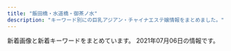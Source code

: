 ```yaml
---
title: "飯田橋・水道橋・御茶ノ水"
description: "キーワード別にの巨乳アジアン・チャイナエステ嬢情報をまとめました。"
---
```


新着画像と新着キーワードをまとめています。
2021年07月06日の情報です。

<DmmAffiliateIns />
<KeywordTable
  shops={
    [
    {
        "url": "http://sln-relax.com/",
        "name": "Lime",
        "station": "JR\u6c34\u9053\u6a4b\u99c5\u897f\u53e3",
        "img_links": [
            "http://sln-relax.com/scdl/staff/10031.jpg",
            "http://sln-relax.com/img/ttl_tnew.jpg",
            "http://sln-relax.com/pic/topimg3.jpg",
            "http://sln-relax.com/img/ttl_concept.jpg",
            "http://sln-relax.com/pic/head.png",
            "http://sln-relax.com/scdl/staff/10051.jpg",
            "http://sln-relax.com/scdl/staff/10061.jpg",
            "http://sln-relax.com/scdl/staff/10021.jpg",
            "http://sln-relax.com/i/files/girl02.jpg",
            "http://sln-relax.com/img/att.jpg",
            "http://sln-relax.com/i/files/girl01.jpg",
            "http://sln-relax.com/scdl/staff/10081.jpg",
            "http://sln-relax.com/scdl/staff/10011.jpg",
            "http://sln-relax.com/i/files/homeimg.jpg",
            "http://sln-relax.com/scdl/staff/10071.jpg",
            "http://sln-relax.com/img/ttl_rec.jpg",
            "http://sln-relax.com/pic/topimg1.jpg",
            "http://sln-relax.com/pic/topimg2.jpg",
            "http://sln-relax.com/img/ttl_mobile.jpg",
            "http://sln-relax.com/scdl/staff/10041.jpg",
            "http://sln-relax.com/img/ttl_staff.png"
        ],
        "keywords": {
            "C": 17
        }
    },
    {
        "img_links": [
            "http://jinbocho.xyz/images/mobile.png",
            "http://jinbocho.xyz/images/a5.jpg",
            "http://jinbocho.xyz/images/zi.png",
            "http://jinbocho.xyz/images/z1.jpg",
            "http://jinbocho.xyz/images/new-tit3.png",
            "http://jinbocho.xyz/images/r6.jpg",
            "http://jinbocho.xyz/images/g1.jpg",
            "http://jinbocho.xyz/images/yuk.jpg",
            "http://jinbocho.xyz/images/s_staff.png",
            "http://jinbocho.xyz/images/r1.jpg",
            "http://jinbocho.xyz/images/g8.jpg",
            "http://jinbocho.xyz/images/left3.png",
            "http://jinbocho.xyz/images/g0.jpg",
            "http://jinbocho.xyz/images/g7.jpg",
            "http://jinbocho.xyz/images/r2.jpg",
            "http://jinbocho.xyz/images/r4.jpg",
            "http://jinbocho.xyz/images/gb01.png",
            "http://jinbocho.xyz/images/r3.jpg",
            "http://jinbocho.xyz/images/new-tit.png",
            "http://jinbocho.xyz/images/yuki.jpg",
            "http://jinbocho.xyz/images/miki.jpg",
            "http://jinbocho.xyz/images/gr.jpg",
            "http://jinbocho.xyz/images/r5.jpg",
            "http://jinbocho.xyz/images/top1.jpg",
            "http://jinbocho.xyz/images/top2.jpg",
            "http://jinbocho.xyz/images/mi.jpg",
            "http://jinbocho.xyz/images/a1.jpg",
            "http://jinbocho.xyz/images/a2.jpg",
            "http://jinbocho.xyz/images/a3.jpg",
            "http://jinbocho.xyz/images/g9.jpg",
            "http://jinbocho.xyz/images/haru.jpg",
            "http://jinbocho.xyz/images/g10.jpg",
            "http://jinbocho.xyz/images/face.png",
            "http://jinbocho.xyz/images/mika.jpg",
            "http://jinbocho.xyz/images/g2.jpg",
            "http://jinbocho.xyz/images/a4.jpg",
            "http://jinbocho.xyz/images/z2.jpg"
        ],
        "url": "http://jinbocho.xyz/",
        "name": "\u306f\u306a\u3073",
        "keywords": {},
        "station": "\u795e\u4fdd\u753a\u99c5A5\u51fa\u53e3"
    },
    {
        "name": "\u697d\u697d",
        "station": "\u725b\u8fbc\u795e\u697d\u5742\u99c5A2\u51fa\u53e3",
        "keywords": {
            "C": 30,
            "E": 6,
            "D": 12
        },
        "url": "https://raku-relax.tokyo/",
        "img_links": [
            "https://raku-relax.tokyo/wp-content/uploads/2021/04/8721rakura.jpg",
            "https://raku-relax.tokyo/wp-content/uploads/2020/10/28917rakura.jpg",
            "https://raku-relax.tokyo/wp-content/uploads/2020/11/oiuarakura.jpg",
            "https://raku-relax.tokyo/wp-content/themes/este/img/top-img01.png",
            "https://raku-relax.tokyo/wp-content/themes/este/img/top-img02.png",
            "https://raku-relax.tokyo/wp-content/themes/este/img/tel03.png",
            "https://raku-relax.tokyo/wp-content/uploads/2018/12/satfuygihoj.jpg",
            "https://raku-relax.tokyo/wp-content/uploads/2020/04/1234sertdyf.jpg",
            "https://raku-relax.tokyo/wp-content/uploads/2020/10/ertyurakura.jpg",
            "https://raku-relax.tokyo/wp-content/themes/este/img/tel02.png",
            "https://raku-relax.tokyo/wp-content/themes/este/img/tel.png",
            "https://raku-relax.tokyo/wp-content/themes/este/img/4.jpg",
            "https://raku-relax.tokyo/wp-content/themes/este/img/top-img05.png",
            "https://raku-relax.tokyo/wp-content/uploads/2020/04/siuaytfsa.jpg",
            "https://raku-relax.tokyo/wp-content/uploads/2021/04/98976890rakura.jpg",
            "https://raku-relax.tokyo/wp-content/themes/este/img/tel_header.png",
            "https://raku-relax.tokyo/wp-content/themes/este/img/1.jpg",
            "https://raku-relax.tokyo/wp-content/uploads/2021/01/1211rakura.jpg",
            "https://raku-relax.tokyo/wp-content/uploads/2020/11/9897621rakura.jpg",
            "https://raku-relax.tokyo/wp-content/themes/este/img/top-img04.png",
            "https://raku-relax.tokyo/wp-content/themes/este/img/2.jpg",
            "https://raku-relax.tokyo/wp-content/themes/este/img/tel_footer.png",
            "https://raku-relax.tokyo/wp-content/uploads/2020/01/897sarakura.jpg",
            "https://raku-relax.tokyo/wp-content/uploads/2021/05/8976251rakura.jpg",
            "https://raku-relax.tokyo/wp-content/themes/este/img/3.jpg",
            "https://raku-relax.tokyo/wp-content/themes/este/img/top-img03.png",
            "https://raku-relax.tokyo/wp-content/uploads/2020/01/y45a121.jpg",
            "https://raku-relax.tokyo/wp-content/uploads/2018/12/4567rakura.jpg",
            "https://raku-relax.tokyo/wp-content/uploads/2021/07/897621rakura.jpg"
        ]
    },
    {
        "name": "\u30d3\u30fc\u30ca\u30b9",
        "url": "http://venus.tyo.cm/",
        "keywords": {
            "83": 6,
            "E": 2,
            "84": 2,
            "89": 6,
            "F": 6,
            "88": 4,
            "85": 6,
            "D": 16
        },
        "station": "JR\u6c34\u9053\u6a4b\u99c5\u6771\u53e3",
        "img_links": [
            "http://venus.tyo.cm/photos/sites/40/2020/08/2020083109075912.jpeg",
            "http://venus.tyo.cm/images/room5.jpg",
            "http://venus.tyo.cm/photos/sites/40/2021/05/2021052208382514.jpeg",
            "http://venus.tyo.cm/photos/sites/40/2020/08/2020083109075784.jpeg",
            "http://venus.tyo.cm/images/room1.jpg",
            "http://venus.tyo.cm/images/room6.jpg",
            "http://venus.tyo.cm/images/spmainimg.jpg",
            "http://venus.tyo.cm/photos/sites/40/2020/08/2020083109075883.jpeg",
            "http://venus.tyo.cm/images/pagetop.png",
            "http://venus.tyo.cm/photos/sites/40/2021/05/2021052208051451.jpeg",
            "http://venus.tyo.cm/images/room2.jpg",
            "http://venus.tyo.cm/images/mainimg.jpg",
            "http://venus.tyo.cm/images/top.png",
            "http://venus.tyo.cm/photos/sites/40/2021/05/2021052208043246.jpeg",
            "http://venus.tyo.cm/photos/sites/40/2020/08/2020083109075848.jpeg",
            "http://venus.tyo.cm/photos/sites/40/2021/05/2021052208353844.jpeg",
            "http://venus.tyo.cm/photos/sites/40/2021/05/2021052208041450.jpeg",
            "http://venus.tyo.cm/images/room4.jpg",
            "http://venus.tyo.cm/images/room3.jpg",
            "http://venus.tyo.cm/photos/sites/40/2021/05/202105220805459.jpeg",
            "http://venus.tyo.cm/photos/sites/40/2021/05/2021052208053057.jpeg"
        ]
    },
    {
        "url": "http://rapisu.tokyo/",
        "keywords": {
            "C": 7
        },
        "img_links": [
            "http://rapisu.tokyo/images/r1.jpg",
            "http://rapisu.tokyo/images/g0.jpg",
            "http://rapisu.tokyo/images/end.png",
            "http://rapisu.tokyo/images/flash.jpg",
            "http://rapisu.tokyo/images/meihui.jpg",
            "http://rapisu.tokyo/images/r3.jpg",
            "http://rapisu.tokyo/images/flash1.jpg",
            "http://rapisu.tokyo/images/zi_staff.png",
            "http://rapisu.tokyo/images/top.png",
            "http://rapisu.tokyo/images/mobile.png",
            "http://rapisu.tokyo/images/mika.jpg",
            "http://rapisu.tokyo/images/tiao.png",
            "http://rapisu.tokyo/images/r2.jpg"
        ],
        "station": "\u795e\u4fdd\u753a\u99c5A7\u51fa\u53e3",
        "name": "\u30e9\u30d4\u30b9"
    },
    {
        "img_links": [
            "http://mitsuka.este.work/left.jpg",
            "http://mitsuka.este.work/2/uploadimg/1612670464.jpg",
            "http://mitsuka.este.work/nav06.png",
            "http://mitsuka.este.work/2/uploadimg/1612670526.jpg",
            "http://mitsuka.este.work/2/uploadimg/1612670429.jpg",
            "http://mitsuka.este.work/nav04.png",
            "http://mitsuka.este.work/2/uploadimg/1613638932.jpeg",
            "http://mitsuka.este.work/top04.jpg",
            "http://mitsuka.este.work/2/uploadimg/1621849933.jpeg",
            "http://mitsuka.este.work/nav02.png",
            "http://mitsuka.este.work/2/uploadimg/1616633208.jpg",
            "http://mitsuka.este.work/2/uploadimg/1613639164.jpeg",
            "http://mitsuka.este.work/nav05.png",
            "http://mitsuka.este.work/2/uploadimg/1617091469.jpeg",
            "http://mitsuka.este.work/2/uploadimg/1612670496.jpg",
            "http://mitsuka.este.work/head01.jpg",
            "http://mitsuka.este.work/right.jpg",
            "http://mitsuka.este.work/nav03.png",
            "http://mitsuka.este.work/nav01.png"
        ],
        "keywords": {
            "90": 2,
            "D": 6,
            "85": 1,
            "92": 5,
            "84": 1,
            "86": 3,
            "89": 3,
            "88": 2,
            "C": 1
        },
        "station": "\u725b\u8fbc\u795e\u697d\u5742\u99c5A3\u51fa\u53e3",
        "url": "http://mitsuka.este.work/",
        "name": "LOVER"
    },
    {
        "keywords": {},
        "station": "JR\u6c34\u9053\u6a4b\u99c5\u6771\u53e3",
        "name": "\u30c1\u30e5\u30fc\u30ea\u30c3\u30d7",
        "url": "http://www.pilink.xyz/",
        "img_links": [
            "http://www.pilink.xyz/style/line.png",
            "http://www.pilink.xyz/style/head1.jpg",
            "http://www.pilink.xyz/style/mobile.jpg",
            "http://www.pilink.xyz/style/concept.jpg",
            "http://www.pilink.xyz/style/sm.jpg",
            "http://www.pilink.xyz/uploads/210420/1-21042015013J02.jpg",
            "http://www.pilink.xyz/style/ta.jpg",
            "http://www.pilink.xyz/uploads/181018/sys2.jpg",
            "http://www.pilink.xyz/style/news.jpg",
            "http://www.pilink.xyz/uploads/210420/1-210420151411422.png",
            "http://www.pilink.xyz/uploads/181018/rec2.png",
            "http://www.pilink.xyz/style/staff_t.jpg",
            "http://www.pilink.xyz/uploads/210420/1-210420150221a8.jpg"
        ]
    },
    {
        "url": "https://suidobashi-mensesthe.com/",
        "station": "JR\u6c34\u9053\u6a4b\u99c5\u897f\u53e3",
        "keywords": {
            "\u80f8": 1,
            "\u30bb\u30af\u30b7\u30fc": 1
        },
        "name": "\u30d7\u30ea\u30f3",
        "img_links": [
            "https://suidobashi-mensesthe.com/room/3-s.jpg",
            "https://suidobashi-mensesthe.com/staff/rina-l1.jpg",
            "https://suidobashi-mensesthe.com/room/esthe3.jpg",
            "https://suidobashi-mensesthe.com/room/esthe1.jpg",
            "https://suidobashi-mensesthe.com/images/main1.jpg",
            "https://suidobashi-mensesthe.com/staff/midori-l2.jpg",
            "https://suidobashi-mensesthe.com/room/2-s.jpg",
            "https://suidobashi-mensesthe.com/room/1-s.jpg",
            "https://suidobashi-mensesthe.com/images/header3.png",
            "https://suidobashi-mensesthe.com/button/home.png",
            "https://suidobashi-mensesthe.com/room/esthe2.jpg",
            "https://suidobashi-mensesthe.com/staff/midori-s2.jpg",
            "https://suidobashi-mensesthe.com/icon/facebook.png",
            "https://suidobashi-mensesthe.com/room/4-s.jpg",
            "https://suidobashi-mensesthe.com/images/prin-video2.jpg",
            "https://suidobashi-mensesthe.com/images/footer-l.png",
            "https://suidobashi-mensesthe.com/room/6-s.jpg",
            "https://suidobashi-mensesthe.com/staff/midori-l1.jpg",
            "https://suidobashi-mensesthe.com/room/2-l.jpg",
            "https://suidobashi-mensesthe.com/images/flower.png",
            "https://suidobashi-mensesthe.com/button/staff.png",
            "https://suidobashi-mensesthe.com/images/footer-r.png",
            "https://suidobashi-mensesthe.com/images/covit19.jpg",
            "https://suidobashi-mensesthe.com/room/1-l.jpg",
            "https://suidobashi-mensesthe.com/staff/midori-l3.jpg",
            "https://suidobashi-mensesthe.com/room/6-l.jpg",
            "https://suidobashi-mensesthe.com/staff/midori-s3.jpg",
            "https://suidobashi-mensesthe.com/images/clear.png",
            "https://suidobashi-mensesthe.com/staff/midori-s1.jpg",
            "https://suidobashi-mensesthe.com/room/4-l.jpg",
            "https://suidobashi-mensesthe.com/icon/google_plus.png",
            "https://suidobashi-mensesthe.com/staff/rina-s1.jpg",
            "https://suidobashi-mensesthe.com/images/main-sp.jpg",
            "https://suidobashi-mensesthe.com/room/5-l.jpg",
            "https://suidobashi-mensesthe.com/icon/twitter.png",
            "https://suidobashi-mensesthe.com/room/3-l.jpg",
            "https://suidobashi-mensesthe.com/mens-esthe-massage/2021/04/20/rina-s1.jpg",
            "https://suidobashi-mensesthe.com/icon/line.png",
            "https://suidobashi-mensesthe.com/images/qrcode.png",
            "https://suidobashi-mensesthe.com/button/blog.png",
            "https://suidobashi-mensesthe.com/room/5-s.jpg",
            "https://suidobashi-mensesthe.com/images/covit19-2.jpg"
        ]
    },
    {
        "name": "\u30a2\u30ed\u30de\u30e9\u30c3\u30ad\u30fc",
        "url": "http://aromalucky.xyz/",
        "img_links": [
            "https://i2.wp.com/aromalucky.xyz/wp-content/uploads/2020/09/21.jpg",
            "https://i2.wp.com/aromalucky.xyz/wp-content/uploads/2017/12/02.jpg",
            "https://i2.wp.com/aromalucky.xyz/wp-content/uploads/2019/04/12.jpg",
            "https://i0.wp.com/aromalucky.xyz/wp-content/uploads/2019/05/02.png",
            "http://aromalucky.xyz/wp-content/uploads/2019/05/01_02.png",
            "https://i2.wp.com/aromalucky.xyz/wp-content/uploads/2017/12/08.jpg",
            "https://i0.wp.com/aromalucky.xyz/wp-content/uploads/2019/04/13.jpg",
            "https://i1.wp.com/aromalucky.xyz/wp-content/uploads/2019/10/20.jpg",
            "https://i2.wp.com/aromalucky.xyz/wp-content/uploads/2019/05/03.png",
            "https://i2.wp.com/aromalucky.xyz/wp-content/uploads/2017/12/03-1.jpg",
            "https://i2.wp.com/aromalucky.xyz/wp-content/uploads/2019/04/14.jpg",
            "https://i0.wp.com/aromalucky.xyz/wp-content/uploads/2017/12/05-1.jpg",
            "https://i1.wp.com/aromalucky.xyz/wp-content/uploads/2019/05/16.jpg",
            "https://i1.wp.com/aromalucky.xyz/wp-content/uploads/2017/12/04-1.jpg",
            "https://i0.wp.com/aromalucky.xyz/wp-content/uploads/2019/05/15.jpg"
        ],
        "station": "\u5c0f\u5ddd\u753a\u99c5B4",
        "keywords": {}
    },
    {
        "station": "\u5c0f\u5ddd\u753a\u99c5B5\u51fa\u53e3",
        "url": "https://izumi-esthe.tokyo/",
        "name": "\u7652\u3057\u306e\u6cc9",
        "img_links": [
            "https://izumi-esthe.tokyo/wp-content/uploads/2021/05/982716ttiyashinoizumi.jpg",
            "https://izumi-esthe.tokyo/wp-content/uploads/2021/06/2121iyashinoizumi.jpg",
            "https://izumi-esthe.tokyo/wp-content/uploads/2021/05/34567897867iyashinoizumi.jpg",
            "https://izumi-esthe.tokyo/wp-content/uploads/2021/02/77iyashinoizumi.jpg",
            "https://izumi-esthe.tokyo/wp-content/uploads/2021/02/2221iyashinoizumi.jpg",
            "https://izumi-esthe.tokyo/wp-content/uploads/2021/02/8765421iyashinoizumi.jpg",
            "https://izumi-esthe.tokyo/wp-content/themes/este/img/top-img01b.png",
            "https://izumi-esthe.tokyo/wp-content/themes/este/img/top-img04.png",
            "https://izumi-esthe.tokyo/wp-content/uploads/2021/02/8765iyashinoizumi.jpg",
            "https://izumi-esthe.tokyo/wp-content/themes/este/img/call.png",
            "https://izumi-esthe.tokyo/wp-content/uploads/2021/02/999iyashinoizumi-1.jpg",
            "https://izumi-esthe.tokyo/wp-content/uploads/2021/06/76514678iyashinoizumi.jpg",
            "https://izumi-esthe.tokyo/wp-content/uploads/2021/02/121iyashinoizumi.jpg",
            "https://izumi-esthe.tokyo/wp-content/uploads/2021/03/312121iyashinoizumi.jpg",
            "https://izumi-esthe.tokyo/wp-content/uploads/2021/02/3111iyashinoizumi.jpg",
            "https://izumi-esthe.tokyo/wp-content/themes/este/img/5.jpg",
            "https://izumi-esthe.tokyo/wp-content/themes/este/img/top-img01.png",
            "https://izumi-esthe.tokyo/wp-content/uploads/2021/02/1iyashinoizumi-1.jpg",
            "https://izumi-esthe.tokyo/wp-content/themes/este/img/1.jpg",
            "https://izumi-esthe.tokyo/wp-content/themes/este/img/6.jpg",
            "https://izumi-esthe.tokyo/wp-content/uploads/2021/02/iyashinoizumi.jpg",
            "https://izumi-esthe.tokyo/wp-content/uploads/2021/02/98767689iyashinoizumi.jpg",
            "https://izumi-esthe.tokyo/wp-content/themes/este/img/top-img02f.png",
            "https://izumi-esthe.tokyo/wp-content/themes/este/img/top-img03.png",
            "https://izumi-esthe.tokyo/wp-content/uploads/2021/02/211iyashinoizumi.jpg",
            "https://izumi-esthe.tokyo/wp-content/uploads/2021/02/9876iyashinoizumi.jpg",
            "https://izumi-esthe.tokyo/wp-content/themes/este/img/2.jpg",
            "https://izumi-esthe.tokyo/wp-content/uploads/2021/02/999iyashinoizumi.jpg",
            "https://izumi-esthe.tokyo/wp-content/themes/este/img/3.jpg",
            "https://izumi-esthe.tokyo/wp-content/uploads/2021/02/5432111iyashinoizumi.jpg",
            "https://izumi-esthe.tokyo/wp-content/uploads/2021/02/1111iyashinoizumi-2.jpg",
            "https://izumi-esthe.tokyo/wp-content/uploads/2021/02/3serdtfygui.jpg",
            "https://izumi-esthe.tokyo/wp-content/uploads/2021/06/123456hiyashinoizumi.jpg",
            "https://izumi-esthe.tokyo/wp-content/uploads/2021/02/1111iyashinoizumi.jpg",
            "https://izumi-esthe.tokyo/wp-content/uploads/2021/02/876521iyashinoizumi-1.jpg",
            "https://izumi-esthe.tokyo/wp-content/uploads/2021/05/7675621789iyashinoizumi.jpg",
            "https://izumi-esthe.tokyo/wp-content/uploads/2021/04/WechatIMG866.jpeg",
            "https://izumi-esthe.tokyo/wp-content/themes/este/img/4.jpg",
            "https://izumi-esthe.tokyo/wp-content/uploads/2021/02/2iyashinoizumi.jpg",
            "https://izumi-esthe.tokyo/wp-content/uploads/2021/02/121dfghiyashinoizumi-1.jpg",
            "https://izumi-esthe.tokyo/wp-content/uploads/2021/05/6754iyashinoizumi.jpg",
            "https://izumi-esthe.tokyo/wp-content/themes/este/img/tel_header.png",
            "https://izumi-esthe.tokyo/wp-content/themes/este/img/top-img01a.png",
            "https://izumi-esthe.tokyo/wp-content/uploads/2021/02/1iyashinoizumi.jpg",
            "https://izumi-esthe.tokyo/wp-content/uploads/2021/02/3111112iyashinoizumi.jpg",
            "https://izumi-esthe.tokyo/wp-content/uploads/2021/02/15drtyfugihoas-1.jpg",
            "https://izumi-esthe.tokyo/wp-content/themes/este/img/tel_footer.png"
        ],
        "keywords": {
            "E": 22,
            "C": 20,
            "D": 36
        }
    },
    {
        "img_links": [],
        "name": "\u8776\u300520!",
        "url": "https://chocho20.iest.info/",
        "keywords": {},
        "station": "JR\u98ef\u7530\u6a4b\u99c5"
    },
    {
        "url": "http://yu.xyz.mn/",
        "station": "JR\u6c34\u9053\u6a4b\u99c5\u897f\u53e3",
        "name": "\u60a0 \u3086\u3046",
        "img_links": [
            "http://yu.xyz.mn/images/room3.jpg",
            "http://yu.xyz.mn/images/ac6.jpg",
            "http://yu.xyz.mn/images/ac1.jpg",
            "http://yu.xyz.mn/images/s_staff.jpg",
            "http://yu.xyz.mn/photos/sites/91/2019/12/2019122702252767.jpg",
            "http://yu.xyz.mn/images/room4.jpg",
            "http://yu.xyz.mn/images/mobile.jpg",
            "http://yu.xyz.mn/images/s_news.jpg",
            "http://yu.xyz.mn/images/s_shedule.jpg",
            "http://yu.xyz.mn/photos/sites/91/2019/12/2019122901424384.jpg",
            "http://yu.xyz.mn/images/top.jpg",
            "http://yu.xyz.mn/images/ac4.jpg",
            "http://yu.xyz.mn/photos/sites/91/2021/01/2021012205451889.jpg",
            "http://yu.xyz.mn/images/ac5.jpg",
            "http://yu.xyz.mn/photos/sites/91/2019/12/2019122702252691.jpg",
            "http://yu.xyz.mn/images/room1.jpg",
            "http://yu.xyz.mn/photos/sites/91/2020/02/2020022305370017.jpg",
            "http://yu.xyz.mn/images/room2.jpg",
            "http://yu.xyz.mn/images/ac3.jpg",
            "http://yu.xyz.mn/images/ac2.jpg",
            "http://yu.xyz.mn/photos/sites/91/2020/04/2020040807282190.jpg"
        ],
        "keywords": {
            "C": 20,
            "D": 35,
            "85": 21,
            "87": 7,
            "84": 7,
            "86": 7
        }
    }
]
}
/>
<DmmAffiliateScript />
